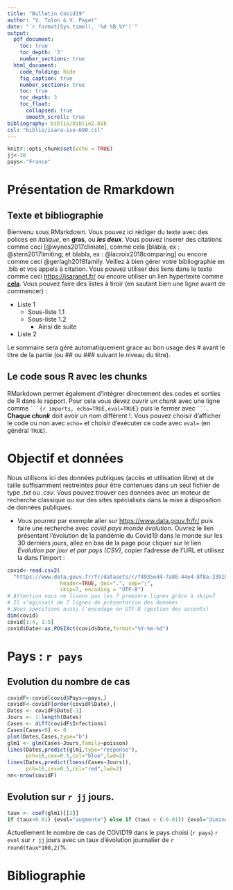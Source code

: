 ```yaml
---
title: "Bulletin Covid19"
author: "V. Tolon & V. Payet"
date: "`r format(Sys.time(), '%d %B %Y')`"
output:
  pdf_document:
    toc: true
    toc_depth: '3'
    number_sections: true
  html_document:
    code_folding: hide
    fig_caption: true
    number_sections: true
    toc: true
    toc_depth: 3
    toc_float:
      collapsed: true
      smooth_scroll: true
bibliography: biblio/biblio2.bib
csl: "biblio/isara-iso-690.csl"
---
```


```r
knitr::opts_chunk$set(echo = TRUE)
jj<-30
pays<-"France"
```


# Présentation de Rmarkdown

## Texte et bibliographie

Bienvenu sous RMarkdown. Vous pouvez ici rédiger du texte avec des polices en *italique*, en **gras**, ou ***les deux***. Vous pouvez inserer des citations comme ceci [@wynes2017climate], comme cela [blabla, ex : @stern2017limiting; et blabla, ex : @lacroix2018comparing] ou encore comme ceci @gerlagh2018family. Veillez à bien gérer votre bibliographie en .bib et vos appels à citation. Vous pouvez utiliser des liens dans le texte comme ceci <https://isaranet.fr/> ou encore utiliser un lien hypertexte comme [**cela**](https://isaranet.fr/). Vous pouvez faire des listes à tiroir (en sautant bien une ligne avant de commencer) :

-   Liste 1
    -   Sous-liste 1.1
    -   Sous-liste 1.2
        -   Ainsi de suite
-   Liste 2

Le sommaire sera géré automatiquement grace au bon usage des \# avant le titre de la partie (ou \## ou \### suivant le niveau du titre).




## Le code sous R avec les chunks

RMarkdown permet également d'intégrer directement des codes et sorties de R dans le rapport. Pour cela vous devez ouvrir un *chunk* avec une ligne comme ```` ```{r imports, echo=TRUE,eval=TRUE} ```` puis le fermer avec ```` ``` ````. **Chaque *chunk*** doit avoir un nom différent !. Vous pouvez choisir d'afficher le code ou non avec `echo=` et choisir d'exécuter ce code avec `eval=` (en général `TRUE`).

# Objectif et données

Nous utilisons ici des données publiques (accès et utilisation libre) et de taille suffisamment restreintes pour être contenues dans un seul fichier de type *.txt* ou *.csv*. Vous pouvez trouver ces données avec un moteur de recherche classique ou sur des sites spécialisés dans la mise à disposition de données publiques. 

-  Vous pourrez par exemple aller sur [https://www.data.gouv.fr/fr/](https://www.data.gouv.fr/fr/) puis faire une recherche avec *covid pays monde évolution*. Ouvrez le lien présentant l'évolution de la pandémie du Covid19 dans le monde sur les 30 derniers jours, allez en bas de la page pour cliquer sur le lien *Evolution par jour et par pays (CSV)*, copier l'adresse de l'URL et utilisez la dans l'import : 


```r
covid<-read.csv2(
  "https://www.data.gouv.fr/fr/datasets/r/f4935ed4-7a88-44e4-8f8a-33910a151d42" , 
                 header=TRUE, dec=".", sep=";", 
                 skip=7, encoding = "UTF-8")
# Attention nous ne lisons pas les 7 première lignes grâce à skip=7
# Il s'agissait de 7 lignes de présentation des données
# Nous spécifions aussi l'encodage en UTF-8 (gestion des accents)
dim(covid)
covid[1:4, 1:5]
covid$Date<-as.POSIXct(covid$Date,format="%Y-%m-%d")
```

# Pays :  `r pays`

## Evolution du nombre de cas
```r
covidF<-covid[covid$Pays==pays,]
covidF<-covidF[order(covidF$Date),]
Dates <- covidF$Date[-1]
Jours <- 1:length(Dates)
Cases <- diff(covidF$Infections)
Cases[Cases<0] <- 0
plot(Dates,Cases,type="b")
glm1 <- glm(Cases~Jours,family=poisson) 
lines(Dates,predict(glm1,type="response"),
      pch=16,cex=0.5,col="blue",lwd=2)
lines(Dates,predict(loess(Cases~Jours)),
      pch=16,cex=0.5,col="red",lwd=2)
nn<-nrow(covidF)
```



## Evolution sur `r jj` jours.
```r
taux <- coef(glm1)[[2]]
if (taux>0.01) {evol="augmente"} else if (taux < (-0.01)) {evol="diminue"} else {evol="reste stable"}
```

Actuellement le nombre de cas de COVID19 dans le pays choisi (`r pays`)  `r evol` sur `r jj` jours avec un taux d'évolution journalier de `r round(taux*100,2)`%.

# Bibliographie
